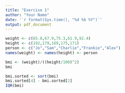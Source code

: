 ```yaml
---
title: "Exercise 1"
author: "Your Name"
date: '`r format(Sys.time(), "%d %b %Y")`'
output: pdf_document
---
```


```r
weight <- c(65.8,67.9,75.3,61.9,92.4)
height <- c(192,179,169,175,171)
person <- c("Jo","Sam","Charlie","Frankie","Alex")
names(weight) <- names(height) <- person
```

```r
bmi <- (weight)/((height/100)^2)
bmi
```

```r
bmi.sorted <- sort(bmi)
bmi.sorted[4] - bmi.sorted[2]
IQR(bmi)
```
